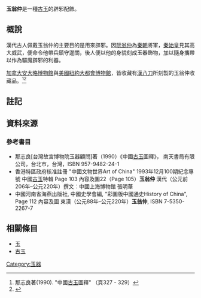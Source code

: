 '''玉翁仲'''是一種[[古玉|古玉]]的辟邪配飾。

==概說==
漢代古人佩戴玉翁仲的主要目的是用來辟邪。因[[阮翁仲|阮翁仲]]為[[秦朝|秦朝]]將軍，[[秦始皇|秦始皇]]見其高大威武，便命令他帶兵鎮守邊關，後人便以他的身貌刻成玉器飾物，加以隨身攜帶以作為驅魔辟邪的利器。

[[加拿大|加拿大]][[安大略博物館|安大略博物館]]與[[美國|美國]][[紐約|紐約]][[大都會博物館|大都會博物館]]，皆收藏有[[漢八刀|漢八刀]]{{noteTag|「漢八刀」係指漢代玉器工匠只以七、八刀之雕刻刀法便可完工製成玉器的簡單玉雕技術。<ref>{{cite web|url=http://media.huayuworld.org/culture/chinese/cul_chculture/vod21html/vod21_09.htm|title=玉的種類和型制（三）｜玉石文化｜中華天地|publisher=全球華文網路教育中心<!--http://media.huayuworld.org/culture/--> |archive-url=https://web.archive.org/web/20100616062918/http://edu.ocac.gov.tw/culture/chinese/cul_chculture/vod21html/vod21_09.htm|archive-date=2010-06-16}}</ref>}}所刻製的玉翁仲收藏品。<ref>那志良著(1990). "中國[[古玉|古玉]]圖釋" （頁327 - 329）</ref><ref>{{cite web|url=http://media.huayuworld.org/culture/chinese/cul_chculture/vod21html/vod21_15.htm|title=漢玉欣賞｜玉石文化｜中華天地|publisher=全球華文網路教育中心<!--http://media.huayuworld.org/culture/--> |archive-url=https://web.archive.org/web/20100617010126/http://edu.ocac.gov.tw/culture/chinese/cul_chculture/vod21html/vod21_15.htm|archive-date=2010-06-17}}</ref>

==註記==
<references group="註"/>

== 資料來源 ==
{{reflist}}

===參考書目===
* 那志良[台灣故宮博物院玉器顧問]著（1990）《中國[[古玉|古玉]]圖釋》， 南天書局有限公司，台北市，台灣，ISBN 957-9482-24-1
* 香港特區政府核准註冊 "中國文物世界Art of China" 1993年12月100期紀念專號 中國[[古玉|古玉]]特輯 Page 103 內容及圖22（Page 105）'''玉翁仲''' 漢代（公元前206年–公元220年）撰文︰中國上海博物館 張明華
* 中國河南省海燕出版社, 中國史學會編, "彩圖版中國通史History of China", Page 112 內容及圖 東漢（公元88年–公元220年）'''玉翁仲''', ISBN 7-5350-2267-7

== 相關條目 ==
*[[玉|玉]]
*[[古玉|古玉]]

[[Category:玉器|Category:玉器]]